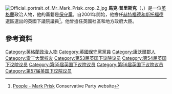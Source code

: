 {{NoteTA
|G1=PoliticiansUK
|G2=UK Places
}}
[[File:Official_portrait_of_Mr_Mark_Prisk_crop_2.jpg|thumb]]
'''馬克·普里斯克'''（{{lang-en|Mark Prisk}}，{{bd|1962年|6月12日}}）是一位[[英格蘭|英格蘭]]政治人物，他的黨籍是[[保守黨_(英國)|保守黨]]。自2001年開始，他擔任[[赫特福德和斯托福德_(英國國會選區)|赫特福德和斯托福德]]選區選出的英國下議院議員<ref>[http://www.conservatives.com/People/Members_of_Parliament/Prisk_Mark.aspx People - Mark Prisk] {{Wayback|url=http://www.conservatives.com/People/Members_of_Parliament/Prisk_Mark.aspx |date=20100209032742 }} Conservative Party website</ref>。他曾擔任英國社區和地方政府大臣。

==參考資料==
{{Reflist}}

{{DEFAULTSORT: Prisk, Mark}}
[[Category:英格蘭政治人物|Category:英格蘭政治人物]]
[[Category:英國保守黨黨員|Category:英國保守黨黨員]]
[[Category:康沃爾郡人|Category:康沃爾郡人]]
[[Category:雷丁大學校友|Category:雷丁大學校友]]
[[Category:第53届英国下议院议员|Category:第53届英国下议院议员]]
[[Category:第54届英国下议院议员|Category:第54届英国下议院议员]]
[[Category:第55届英国下议院议员|Category:第55届英国下议院议员]]
[[Category:第56届英国下议院议员|Category:第56届英国下议院议员]]
[[Category:第57届英国下议院议员|Category:第57届英国下议院议员]]